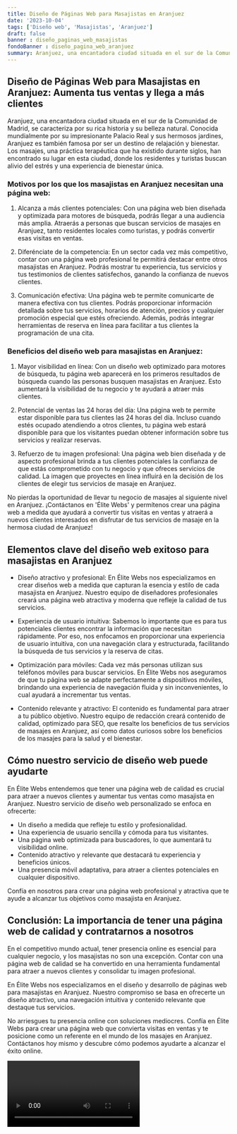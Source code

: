 ```yaml
---
title: Diseño de Páginas Web para Masajistas en Aranjuez
date: '2023-10-04'
tags: ['Diseño web', 'Masajistas', 'Aranjuez']
draft: false
banner : diseño_paginas_web_masajistas
fondoBanner : diseño_pagina_web_aranjuez
summary: Aranjuez, una encantadora ciudad situada en el sur de la Comunidad de Madrid, se caracteriza por su rica historia y su belleza natural. Conocida mundialmente por su impresionante Palacio Real y sus hermosos jardines, Aranjuez es también famosa por ser un destino de relajación y bienestar. Los masajes, una práctica terapéutica que ha existido durante siglos, han encontrado su lugar en esta ciudad, donde los residentes y turistas buscan alivio del estrés y una experiencia de bienestar única.
---
```


## Diseño de Páginas Web para Masajistas en Aranjuez: Aumenta tus ventas y llega a más clientes

Aranjuez, una encantadora ciudad situada en el sur de la Comunidad de Madrid, se caracteriza por su rica historia y su belleza natural. Conocida mundialmente por su impresionante Palacio Real y sus hermosos jardines, Aranjuez es también famosa por ser un destino de relajación y bienestar. Los masajes, una práctica terapéutica que ha existido durante siglos, han encontrado su lugar en esta ciudad, donde los residentes y turistas buscan alivio del estrés y una experiencia de bienestar única.

### Motivos por los que los masajistas en Aranjuez necesitan una página web:

1. Alcanza a más clientes potenciales: Con una página web bien diseñada y optimizada para motores de búsqueda, podrás llegar a una audiencia más amplia. Atraerás a personas que buscan servicios de masajes en Aranjuez, tanto residentes locales como turistas, y podrás convertir esas visitas en ventas.

2. Diferénciate de la competencia: En un sector cada vez más competitivo, contar con una página web profesional te permitirá destacar entre otros masajistas en Aranjuez. Podrás mostrar tu experiencia, tus servicios y tus testimonios de clientes satisfechos, ganando la confianza de nuevos clientes.

3. Comunicación efectiva: Una página web te permite comunicarte de manera efectiva con tus clientes. Podrás proporcionar información detallada sobre tus servicios, horarios de atención, precios y cualquier promoción especial que estés ofreciendo. Además, podrás integrar herramientas de reserva en línea para facilitar a tus clientes la programación de una cita.

### Beneficios del diseño web para masajistas en Aranjuez:

1. Mayor visibilidad en línea: Con un diseño web optimizado para motores de búsqueda, tu página web aparecerá en los primeros resultados de búsqueda cuando las personas busquen masajistas en Aranjuez. Esto aumentará la visibilidad de tu negocio y te ayudará a atraer más clientes.

2. Potencial de ventas las 24 horas del día: Una página web te permite estar disponible para tus clientes las 24 horas del día. Incluso cuando estés ocupado atendiendo a otros clientes, tu página web estará disponible para que los visitantes puedan obtener información sobre tus servicios y realizar reservas.

3. Refuerzo de tu imagen profesional: Una página web bien diseñada y de aspecto profesional brinda a tus clientes potenciales la confianza de que estás comprometido con tu negocio y que ofreces servicios de calidad. La imagen que proyectes en línea influirá en la decisión de los clientes de elegir tus servicios de masaje en Aranjuez.

No pierdas la oportunidad de llevar tu negocio de masajes al siguiente nivel en Aranjuez. ¡Contáctanos en 'Élite Webs' y permítenos crear una página web a medida que ayudará a convertir tus visitas en ventas y atraerá a nuevos clientes interesados en disfrutar de tus servicios de masaje en la hermosa ciudad de Aranjuez!

<GifSeo />

<Cta />

## Elementos clave del diseño web exitoso para masajistas en Aranjuez

- Diseño atractivo y profesional: En Élite Webs nos especializamos en crear diseños web a medida que capturan la esencia y estilo de cada masajista en Aranjuez. Nuestro equipo de diseñadores profesionales creará una página web atractiva y moderna que refleje la calidad de tus servicios.

- Experiencia de usuario intuitiva: Sabemos lo importante que es para tus potenciales clientes encontrar la información que necesitan rápidamente. Por eso, nos enfocamos en proporcionar una experiencia de usuario intuitiva, con una navegación clara y estructurada, facilitando la búsqueda de tus servicios y la reserva de citas.

- Optimización para móviles: Cada vez más personas utilizan sus teléfonos móviles para buscar servicios. En Élite Webs nos aseguramos de que tu página web se adapte perfectamente a dispositivos móviles, brindando una experiencia de navegación fluida y sin inconvenientes, lo cual ayudará a incrementar tus ventas.

- Contenido relevante y atractivo: El contenido es fundamental para atraer a tu público objetivo. Nuestro equipo de redacción creará contenido de calidad, optimizado para SEO, que resalte los beneficios de tus servicios de masajes en Aranjuez, así como datos curiosos sobre los beneficios de los masajes para la salud y el bienestar.

## Cómo nuestro servicio de diseño web puede ayudarte

En Élite Webs entendemos que tener una página web de calidad es crucial para atraer a nuevos clientes y aumentar tus ventas como masajista en Aranjuez. Nuestro servicio de diseño web personalizado se enfoca en ofrecerte:

- Un diseño a medida que refleje tu estilo y profesionalidad.
- Una experiencia de usuario sencilla y cómoda para tus visitantes.
- Una página web optimizada para buscadores, lo que aumentará tu visibilidad online.
- Contenido atractivo y relevante que destacará tu experiencia y beneficios únicos.
- Una presencia móvil adaptativa, para atraer a clientes potenciales en cualquier dispositivo.

Confía en nosotros para crear una página web profesional y atractiva que te ayude a alcanzar tus objetivos como masajista en Aranjuez.

## Conclusión: La importancia de tener una página web de calidad y contratarnos a nosotros

En el competitivo mundo actual, tener presencia online es esencial para cualquier negocio, y los masajistas no son una excepción. Contar con una página web de calidad se ha convertido en una herramienta fundamental para atraer a nuevos clientes y consolidar tu imagen profesional.

En Élite Webs nos especializamos en el diseño y desarrollo de páginas web para masajistas en Aranjuez. Nuestro compromiso se basa en ofrecerte un diseño atractivo, una navegación intuitiva y contenido relevante que destaque tus servicios.

No arriesgues tu presencia online con soluciones mediocres. Confía en Élite Webs para crear una página web que convierta visitas en ventas y te posicione como un referente en el mundo de los masajes en Aranjuez. Contáctanos hoy mismo y descubre cómo podemos ayudarte a alcanzar el éxito online.

<Video />

<CtaBot job='Masajistas' city='Aranjuez'/>

<Gmaps query='Aranjuez+españa+maps' />